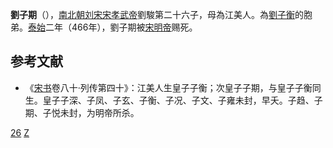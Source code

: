 '''劉子期'''（{{bd|？||466年||catIdx=L}}），[[南北朝|南北朝]][[刘宋|刘宋]][[宋孝武帝|宋孝武帝]]劉駿第二十六子，母為江美人。為[[劉子衡|劉子衡]]的胞弟。[[泰始_(刘宋)|泰始]]二年（466年），劉子期被[[宋明帝|宋明帝]]赐死。

==参考文献 ==
*《[[宋书|宋书]]卷八十·列传第四十》：江美人生皇子子衡；次皇子子期，与皇子子衡同生。皇子子深、子凤、子玄、子衡、子况、子文、子雍未封，早夭。子趋、子期、子悦未封，为明帝所杀。

{{南北朝人物小作品}}
[[Category:宋孝武帝皇子|26]]
[[Category:刘姓|Z]]